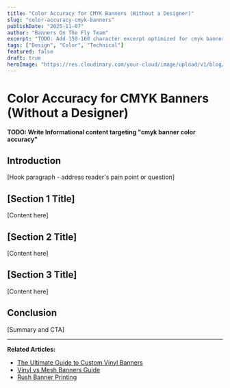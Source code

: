 ```yaml
---
title: "Color Accuracy for CMYK Banners (Without a Designer)"
slug: "color-accuracy-cmyk-banners"
publishDate: "2025-11-07"
author: "Banners On The Fly Team"
excerpt: "TODO: Add 150-160 character excerpt optimized for cmyk banner color accuracy"
tags: ["Design", "Color", "Technical"]
featured: false
draft: true
heroImage: "https://res.cloudinary.com/your-cloud/image/upload/v1/blog/color-accuracy-cmyk-banners.jpg"
---
```


# Color Accuracy for CMYK Banners (Without a Designer)

**TODO: Write Informational content targeting "cmyk banner color accuracy"**

## Introduction

[Hook paragraph - address reader's pain point or question]

## [Section 1 Title]

[Content here]

## [Section 2 Title]

[Content here]

## [Section 3 Title]

[Content here]

## Conclusion

[Summary and CTA]

---

**Related Articles:**
- [The Ultimate Guide to Custom Vinyl Banners](/blog/custom-vinyl-banners-ultimate-guide)
- [Vinyl vs Mesh Banners Guide](/blog/vinyl-vs-mesh-banners-guide)
- [Rush Banner Printing](/blog/24-hour-rush-banner-printing)

